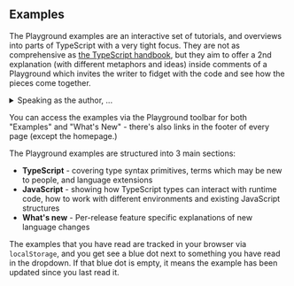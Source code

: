 ## Examples

The Playground examples are an interactive set of tutorials, and overviews into parts of TypeScript with a very tight focus. They are not as comprehensive as [the TypeScript handbook](/docs/handbook/intro.html), but they aim to offer a 2nd explanation (with different metaphors and ideas) inside comments of a Playground which invites the writer to fidget with the code and see how the pieces come together.

<details>
<summary>Speaking as the author, ...</summary>

Speaking as the author, I, _Orta_, think there are many ways for people to learn a complex subject. I don't think it's possible to just pick up a single book and _" :tada: I understand X."_ We're not learning kung-fu in a second, something like TypeScript takes a while to learn.

I believe that studying something complex revolves around creating a mesh of understanding by mixing learning and doing. The TypeScript handbook does a great job of covering all the primitives of TypeScript, and you can study it, but with the Playground we have a space for a 2nd explanation on the same topics with an environment structured for play and safe failure. The Examples in the Playground are built to encourage exploration of ideas.

</details>

You can access the examples via the Playground toolbar for both "Examples" and "What's New" - there's also links in the footer of every page (except the homepage.)

The Playground examples are structured into 3 main sections:

- **TypeScript** - covering type syntax primitives, terms which may be new to people, and language extensions
- **JavaScript** - showing how TypeScript types can interact with runtime code, how to work with different environments and existing JavaScript structures
- **What's new** - Per-release feature specific explanations of new language changes

The examples that you have read are tracked in your browser via `localStorage`, and you get see a blue dot next to something you have read in the dropdown. If that blue dot is empty, it means the example has been updated since you last read it.
